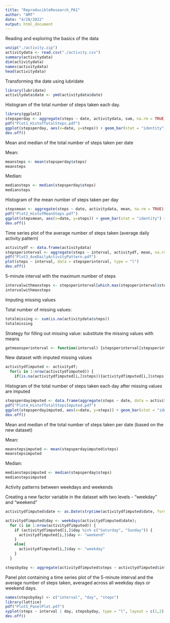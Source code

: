 ```yaml
---
title: "ReproducibleResearch_PA1"
author: "AMT"
date: "4/28/2022"
output: html_document
---
```


Reading and exploring the basics of the data

```r
unzip("./activity.zip")
activitydata <- read.csv("./activity.csv")
summary(activitydata)
dim(activitydata)
names(activitydata)
head(activitydata)
```

Transforming the date using lubridate

```r
library(lubridate)
activitydata$date <- ymd(activitydata$date)
```

Histogram of the total number of steps taken each day.

```r
library(ggplot2)
stepsperday <- aggregate(steps ~ date, activitydata, sum, na.rm = TRUE)
pdf("Plot1_HistofTotalSteps.pdf")
ggplot(stepsperday, aes(x=date, y=steps)) + geom_bar(stat = "identity") + xlab("Date") + ylab("Total Steps") + ggtitle("Total Steps per Date") + theme(plot.title = element_text(hjust = 0.5))
dev.off()
```

Mean and median of the total number of steps taken per date

Mean: 
```r
meansteps <- mean(stepsperday$steps)
meansteps
```

Median:
```r
mediansteps <- median(stepsperday$steps)
mediansteps
```

Histogram of the mean number of steps taken per day

```r
stepsmean <- aggregate(steps ~ date, activitydata, mean, na.rm = TRUE)
pdf("Plot2_HistofMeanSteps.pdf")
ggplot(stepsmean, aes(x=date, y=steps)) + geom_bar(stat = "identity") + xlab("Date") + ylab("Mean of Steps Taken per Day") + ggtitle("Mean Steps per Date") + theme(plot.title = element_text(hjust = 0.5))
dev.off()
```

Time series plot of the average number of steps taken (average daily activity pattern)

```r
activitydf <- data.frame(activitydata)
stepsperinterval <- aggregate(steps ~ interval, activitydf, mean, na.rm = TRUE)
pdf("Plot3_AveDailyActivityPattern.pdf")
plot(steps ~ interval, data = stepsperinterval, type = "l")
dev.off()
```

5-minute interval with the maximum number of steps

```r
intervalwithmaxsteps <- stepsperinterval[which.max(stepsperinterval$steps),]$interval
intervalwithmaxsteps
```

Imputing missing values

Total number of missing values:
```r
totalmissing <- sum(is.na(activitydata$steps))
totalmissing
```

Strategy for filling out missing value: substitute the missing values with means

```r
getmeansperinterval <- function(interval) {stepsperinterval[stepsperinterval$interval == interval,]$steps}
```

New dataset with imputed missing values

```r
activitydfimputed <- activitydf; 
  for(i in 1:nrow(activitydfimputed)) { 
    if(is.na(activitydfimputed[i,]$steps)){activitydfimputed[i,]$steps <- getmeansperinterval(activitydfimputed[i,]$interval)}}
```

Histogram of the total number of steps taken each day after missing values are imputed

```r
stepsperdayimputed <- data.frame(aggregate(steps ~ date, data = activitydfimputed, sum))
pdf("Plot4_HistofTotalStepsImputed.pdf")
ggplot(stepsperdayimputed, aes(x=date, y=steps)) + geom_bar(stat = "identity") + xlab("Date") + ylab("Steps Taken per Day") + ggtitle("Total Steps per Date") + theme(plot.title = element_text(hjust = 0.5))
dev.off()
```

Mean and median of the total number of steps taken per date (based on the new dataset)

Mean:
```r
meanstepsimputed <- mean(stepsperdayimputed$steps)
meanstepsimputed
```

Median:
```r
medianstepsimputed <- median(stepsperday$steps)
medianstepsimputed
```

Activity patterns between weekdays and weekends

Creating a new factor variable in the dataset with two levels - "weekday" and "weekend"

```r
activitydfimputed$date <- as.Date(strptime(activitydfimputed$date, format = "%Y-%m-%d"))

activitydfimputed$day <- weekdays(activitydfimputed$date);
  for (i in 1:nrow(activitydfimputed)) {
    if (activitydfimputed[i,]$day %in% c("Saturday", "Sunday")) {
      activitydfimputed[i,]$day <- "weekend"
    }
    else{
      activitydfimputed[i,]$day <- "weekday"
    }
  }

stepsbyday <- aggregate(activitydfimputed$steps ~ activitydfimputed$interval + activitydfimputed$day, activitydfimputed, mean)
```

Panel plot containing a time series plot of the 5-minute interval and the average number of steps taken, averaged across all weekday days or weekend days.

```r
names(stepsbyday) <- c("interval", "day", "steps")
library(lattice)
pdf("Plot5_PanelPlot.pdf")
xyplot(steps ~ interval | day, stepsbyday, type = "l", layout = c(1,2), xlab = "Interval", ylab = "Number of steps")
dev.off()
```

